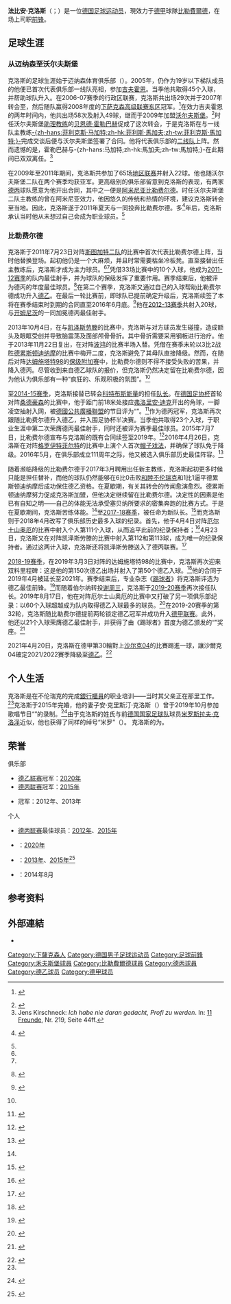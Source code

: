 {{noteTA
|G1=football|G2=uefa|G4=德甲
|1=zh-hans:克洛斯; zh-hk:高路斯; zh-hant:克洛斯;
}}
{{Infobox football biography
| name        = 法比安·克洛斯<br>''Fabian Klos''
| image       = Klos, Fabian BIE 13-14 WP.JPG
| caption     = 
| fullname    = 法比安·克洛斯<br>''{{lang|de|Fabian Klos}}''
| birth_date  = {{birth date and age|df=yes|1987|12|2}}
| birth_place = {{BRD}}[[吉夫霍恩|吉夫霍恩]]
| height      = {{height|m=1.94}}
| position    = [[前锋_(足球)|前锋]]
| currentclub = [[阿米尼亚比勒费尔德|比勒費爾德]]
| clubnumber  = 9
| youthyears1 = {{0|0000}}–2006 | youthclubs1 = 迈纳森
| years1 = 2005–2007 | caps1 =     | goals1 =     | clubs1 = 迈纳森
| years2 = 2007–2009 | caps2 = 58  | goals2 = 49  | clubs2 = {{ld|吉夫霍恩男子体操俱乐部|MTV Gifhorn|吉夫霍恩}}
| years3 = 2009–2011 | caps3 = 65  | goals3 = 22  | clubs3 = [[沃尔夫斯堡二队|沃尔夫斯堡二队]]
| years4 = 2011–     | caps4 = 324 | goals4 = 136 | clubs4 = [[阿米尼亚比勒费尔德|比勒費爾德]]
| pcupdate = 2021年4月20日
}}
'''法比安·克洛斯'''（{{lang-de|Fabian Klos}}；{{bd|1987年|12月2日|catIdx=Klos, Fabian}}）是一位[[德国|德国]][[足球运动员|足球运动员]]，現效力于[[德甲|德甲]]球隊[[阿米尼亚比勒费尔德|比勒費爾德]]，在场上司职[[前锋_(足球)|前锋]]。

== 足球生涯 ==
=== 从迈纳森至沃尔夫斯堡 ===
克洛斯的足球生涯始于迈纳森体育俱乐部（{{lang|de|''SV Meinersen''}}）。2005年，仍作为19岁以下梯队成员的他便已首次代表俱乐部一线队亮相，参加[[吉夫霍恩县|吉夫霍恩]]{{ld|县级联赛|Kreisliga}}。当季他共取得45个入球，并帮助球队升入{{ld|行政区联赛|Bezirksliga}}。在2006-07赛季的行政区联赛，克洛斯共出场29次并于2007年转会至{{ld|吉夫霍恩男子体操俱乐部|MTV Gifhorn|MTV吉夫霍恩}}，然后随队赢得2008年度的[[下萨克森足球高级联赛|下萨克森高级联赛东区]]冠军。<ref name="flügel">{{Internetquelle |autor=Peter Burkamp |url=http://www.nw.de/sport/dsc_arminia_bielefeld/6128910_Arminia-Coach-Kraemer-verleiht-Fabian-Klos-Fluegel.html |titel=Arminia-Coach Krämer verleiht Fabian Klos Flügel |hrsg=Neue Westfälische |zugriff=2018-04-15 }} {{Wayback|url=http://www.nw.de/sport/dsc_arminia_bielefeld/6128910_Arminia-Coach-Kraemer-verleiht-Fabian-Klos-Fluegel.html |date=20180617170000 }}</ref>在效力吉夫霍恩的两年时间内，他共出场58次及射入49球，继而于2009年加盟[[VfL沃尔夫斯堡|沃尔夫斯堡]]。<ref>{{Literatur | Autor=Gerd Heuser, Robert Hohensee, Ulrich Matheja | Titel=Kicker Fußball-Almanach 2010 | Verlag=Copress Verlag | Ort=München | Jahr=2009 | ISBN=978-3-7679-0912-0}}</ref>时任沃尔夫斯堡[[助理教练|助理教练]]的[[贝恩德·霍勒巴赫|贝恩德·霍勒巴赫]]促成了这次转会，于是克洛斯在与一线队主教练[[菲利克斯·马加特|-{zh-hans:菲利克斯·马加特;zh-hk:菲利斯·馬加夫;zh-tw:菲利克斯·馬加特;}-]]完成交谈后便与沃尔夫斯堡签署了合同。他将代表俱乐部的[[沃尔夫斯堡二队|二线队]]上阵。然而遗憾的是，霍勒巴赫与-{zh-hans:马加特;zh-hk:馬加夫;zh-tw:馬加特;}-在此期间已双双离任。<ref name="profi">Jens Kirschneck: ''Ich habe nie daran gedacht, Profi zu werden''. In: [[11朋友|11 Freunde]], Nr. 219, Seite 44ff.</ref> 

在2009年至2011年期间，克洛斯共参加了65场[[德国足球地区联赛|地区联赛]]并射入22球。他也随沃尔夫斯堡二队在两个赛季均获亚军。更高级别的俱乐部留意到克洛斯的表现，有两家[[德丙|德丙]]球队愿意为他开出合同，其中之一便是[[阿米尼亚比勒费尔德|阿米尼亚比勒费尔德]]。时任沃尔夫斯堡二队主教练的{{ld|洛伦茨-京特·克斯特纳|Lorenz-Günther Köstner}}曾在阿米尼亚效力，他因悠久的传统和热情的环境，建议克洛斯转会至当地。因此，克洛斯遂于2011年夏天与{{ld|马克西米利安·阿尔施韦德|Maximilian Ahlschwede}}一同投奔比勒费尔德。多<ref name="11freunde">{{Internetquelle |autor=Konstantin Westenhoff |url=https://www.11freunde.de/interview/was-ist-das-besondere-arminia-bielefeld-fabian-klos |titel=»Unsere Fans sind leidensfähig« |hrsg=[[11朋友|11 Freunde]] |zugriff=2018-04-15 }} {{Wayback|url=https://www.11freunde.de/interview/was-ist-das-besondere-arminia-bielefeld-fabian-klos |date=20180617171238 }}</ref>年后，克洛斯承认当时他从未想过自己会成为职业球员。<ref name="profi"/>

=== 比勒费尔德 ===
克洛斯于2011年7月23日对阵[[斯图加特二队|斯图加特二队]]的比赛中首次代表比勒费尔德上阵，当时他替换{{ld|约翰内斯·拉恩|Johannes Rahn}}登场。起初他仍是一个大麻烦，并且时常需要枯坐冷板凳。直至{{ld|斯特凡·克雷默|Stefan Krämer}}接替{{ld|马库斯·冯阿伦|Markus von Ahlen}}出任主教练后，克洛斯才成为主力球员。<ref name="flügel"/><ref name="11freunde"/>凭借33场比赛中的10个入球，他成为[[2011年至2012年德国足球丙级联赛|2011-12赛季]]的队内最佳射手，并为球队的保级发挥了重要作用。赛季结束后，他被评为德丙的年度最佳球员。<ref>{{Internetquelle |url=http://www.dfb.de/3-liga/news-detail/ueberraschungssieger-fabian-klos-ist-spieler-des-jahres-33944/ |titel=Überraschungssieger: Fabian Klos ist Spieler des Jahres |datum=2012-05-31 |hrsg=[[德国足球协会|DFB]] |zugriff=2015-05-24 }} {{Wayback|url=http://www.dfb.de/3-liga/news-detail/ueberraschungssieger-fabian-klos-ist-spieler-des-jahres-33944/ |date=20180617204744 }}</ref>在第二个赛季，克洛斯又通过自己的入球帮助比勒费尔德成功升入[[德乙|德乙]]。在最后一轮比赛前，即球队已提前确定升级后，克洛斯续签了本将在赛季结束时到期的合同直至2016年6月底。<ref>{{Internetquelle | url=http://www.arminia-bielefeld.de/index.php?id=122&no_cache=1&viewid=16359 | titel=Fabian Klos bleibt Armine | hrsg=[[阿米尼亚比勒费尔德|Arminia Bielefeld]] | datum=2013-05-17 | zugriff=2013-05-17 }} {{Wayback|url=http://www.arminia-bielefeld.de/index.php?id=122&no_cache=1&viewid=16359 |date=20130609030220 }}</ref>他在[[2012年至2013年德国足球丙级联赛|2012-13赛季]]共射入20球，与[[开姆尼茨足球俱乐部|开姆尼茨]]的{{ld|安东·芬克 (足球运动员)|Anton Fink (Fußballspieler)|安东·芬克}}一同加冕德丙最佳射手。

2013年10月4日，在与[[凯泽斯劳滕足球俱乐部|凯泽斯劳滕]]的比赛中，克洛斯与对方球员{{ld|默罕默德·伊德里苏|Mohamadou Idrissou}}发生碰撞，造成额头及眼眶受创并导致脑震荡及面部颅骨骨折。其中骨折需要采用钢板{{ld|接骨术|Osteosynthese}}进行治疗。他于2013年11月22日复出，在对阵[[波鸿足球俱乐部|波鸿]]的比赛半场入替。凭借在赛季末轮以3比2战胜[[德累斯顿迪纳摩|德累斯顿迪纳摩]]的比赛中梅开二度，克洛斯避免了其母队直接降级。然而，在随后对阵[[达姆施塔特98|达姆施塔特98]]的[[2013年至2014年德国足球乙级联赛#升、降级附加赛|保级附加赛]]中，比勒费尔德则不得不接受失败的苦果，并降入德丙。尽管收到来自德乙球队的报价，但克洛斯仍然决定留在比勒费尔德，因为他认为俱乐部有一种“疯狂的、乐观积极的氛围”。<ref name="11freunde"/>

{{Cquote|经过一夜无眠之后，第二天早上我与主教练[[诺伯特·迈尔|诺伯特·迈尔]]和总经理{{ld|萨米尔·阿拉比|Samir Arabi}}进行了交谈，并表示：如果我们能够组建一支明年有实力升级的队伍，我将留在这里。在哪里跌倒，就在哪里站起来。|法比安·克洛斯<ref name="profi"/>}}
至[[2014年至2015年德国足球丙级联赛|2014-15赛季]]，克洛斯接替已转会[[科特布斯能量|科特布斯能量]]的{{ld|托马斯·许贝纳|Thomas Hübener}}担任[[隊長_(足球)|队长]]。在[[德国足协杯|德国足协杯]]首轮对阵[[桑德豪森体育俱乐部|桑德豪森]]的比赛中，他于距门前18米处接应[[弗洛里安·迪克|弗洛里安·迪克]]开出的角球，一脚凌空抽射入网，被[[德國公共廣播聯盟|德國公共廣播聯盟]]的{{ld|体育纵览|Sportschau}}节目评为“{{ld|月度最佳入球 (德国)|Tor des Monats|月度最佳入球}}”。<ref>{{Internetquelle |url=https://www.sportschau.de/sendung/tdm/archiv/chronik10er/august2014tdm100.html |titel=Fabian Klos - August 2014 |hrsg=Sportschau |zugriff=2018-04-15 }} {{Wayback|url=https://www.sportschau.de/sendung/tdm/archiv/chronik10er/august2014tdm100.html |date=20201021213829 }}</ref>作为德丙冠军，克洛斯再次跟随比勒费尔德升入德乙，并入围足协杯半决赛。当季他共取得23个入球，于职业生涯中第二次荣膺德丙最佳射手，同时还被评为赛季最佳球员。2015年7月7日，比勒费尔德宣布与克洛斯的既有合同续签至2019年。<ref>{{Internetquelle |url=https://www.sport1.de/fussball/2-bundesliga/2015/07/torjaeger-fabian-klos-verlaengert-vertrag-bei-arminia-bielefeld-bis-2019 |titel=Arminia bindet Torjäger Klos |hrsg=[[德国体育一台|Sport1]] |zugriff=2018-04-15 }} {{Wayback|url=https://www.sport1.de/fussball/2-bundesliga/2015/07/torjaeger-fabian-klos-verlaengert-vertrag-bei-arminia-bielefeld-bis-2019 |date=20200929112156 }}</ref>2016年4月26日，克洛斯在对阵[[格罗伊特菲尔特|格罗伊特菲尔特]]的比赛中上演个人首次[[帽子戏法|帽子戏法]]，并确保了球队免于降级。2016年5月，在俱乐部成立111周年之际，他又被选入俱乐部历史最佳阵容。<ref>{{Internetquelle | url=http://www.arminia-bielefeld.de/startseite/verein/historie/die-111-jahre-elf/ | titel=Die 111 Jahre-Elf | hrsg=Arminia Bielefeld | zugriff=2018-04-14 }} {{Wayback|url=http://www.arminia-bielefeld.de/startseite/verein/historie/die-111-jahre-elf/ |date=20181212201835 }}</ref> 

随着濒临降级的比勒费尔德于2017年3月聘用{{ld|杰夫·塞贝纳|Jeff Saibene}}出任新主教练，克洛斯起初更多时候只能是担任替补，而他的球队仍然能够在6比0击败[[和睦不伦瑞克|和睦不伦瑞克]]和1比1逼平德累斯顿迪纳摩后成功保住德乙资格。在夏歇期，有关其转会的传闻愈演愈烈。德累斯顿迪纳摩努力促成克洛斯加盟，但他决定继续留在比勒费尔德。决定性的因素是他已有自知之明——自己的体能无法承受塞贝纳所要求的密集奔跑的比赛方式。于是在夏歇期间，克洛斯苦练体能。<ref name="profi"/>至[[2017年至2018年德国足球乙级联赛|2017-18赛季]]，{{ld|尤利安·伯尔纳|Julian Börner}}被任命为新队长。<ref>{{Internetquelle |autor=Dirk Schuster |url=http://www.westfalen-blatt.de/DSC/3122506-Fabian-Klos-ueber-Ernst-Kuster-die-Hierarchie-im-Sturm-und-Arminias-Finanzlage-Klos-Torrekord-hat-eine-Riesenbedeutung |titel=Klos: »Torrekord hat eine Riesenbedeutung« |hrsg=Westfalen-Blatt |zugriff=2018-04-17 }} {{Wayback|url=http://www.westfalen-blatt.de/DSC/3122506-Fabian-Klos-ueber-Ernst-Kuster-die-Hierarchie-im-Sturm-und-Arminias-Finanzlage-Klos-Torrekord-hat-eine-Riesenbedeutung |date=20180618203850 }}</ref>而克洛斯则于2018年4月改写了俱乐部历史最多入球的纪录。首先，他于4月4日对阵[[厄尔士山奥厄|厄尔士山奥厄]]的比赛中射入个人第111个入球，从而追平此前的纪录保持者{{ld|恩斯特·库斯特|Ernst Kuster}}；<ref>{{Internetquelle | url=https://www.arminia-bielefeld.de/2018/04/14/rekordtorschuetze-klos-fuehrt-dsc-zum-heimsieg/ | titel=Rekordtorschütze Klos führt DSC zum Heimsieg | hrsg=Arminia Bielefeld | datum=2018-04-14 | zugriff=2018-12-09 }} {{Wayback|url=https://www.arminia-bielefeld.de/2018/04/14/rekordtorschuetze-klos-fuehrt-dsc-zum-heimsieg/ |date=20180617065901 }}</ref>4月23日，克洛斯又在对阵凯泽斯劳滕的比赛中射入第112和第113球，成为唯一的纪录保持者。通过这两计入球，克洛斯还将凯泽斯劳滕送入了德丙联赛。<ref>{{Internetquelle | autor=Patrick Albrecht | url=http://www.lz.de/sport/22125021_90.3-Arminias-Klos-setzt-dem-Wahnsinn-die-Krone-auf.html | titel=90.+3! Arminias Klos setzt dem Wahnsinn die Krone auf | hrsg=Lippische Landeszeitung | datum=2018-04-27 | zugriff=2018-04-28 }} {{Wayback|url=http://www.lz.de/sport/22125021_90.3-Arminias-Klos-setzt-dem-Wahnsinn-die-Krone-auf.html |date=20210209063332 }}</ref>

[[2018年至2019年德国足球乙级联赛|2018-19赛季]]，在2019年3月3日对阵的达姆施塔特98的比赛中，克洛斯再次迎来双料里程碑：这是他的第150次德乙出场并射入了第50个德乙入球。<ref>{{Internetquelle | url=https://www.arminia-bielefeld.de/2019/03/04/eine-ganz-vernuenftige-quote/ | titel=“Eine ganz vernünftige Quote” | hrsg=Arminia Bielefeld | datum=2019-03-04 | zugriff=2019-03-04 }} {{Wayback|url=https://www.arminia-bielefeld.de/2019/03/04/eine-ganz-vernuenftige-quote/ |date=20190306043715 }}</ref>他的合同于2019年4月被延长至2021年。赛季结束后，专业杂志《[[踢球者|踢球者]]》将克洛斯评选为德乙最佳前锋。<ref>{{Internetquelle |url=https://www.kicker.de/751949/slideshow/klos-fuehrt-stuermer-rangliste-an---terodde-stuerzt-ab |titel=Klos führt Stürmer-Rangliste an - Terodde "stürzt ab" |abruf=2019-09-21 }} {{Wayback|url=https://www.kicker.de/751949/slideshow/klos-fuehrt-stuermer-rangliste-an---terodde-stuerzt-ab |date=20190816095433 }}</ref>而随着伯尔纳转投[[谢周三足球俱乐部|谢周三]]，克洛斯于[[2019年至2020年德国足球乙级联赛|2019-20赛季]]再次接任队长。2019年8月17日，他在对阵厄尔士山奥厄的比赛中又打破了另一项俱乐部纪录：以60个入球超越{{ld|诺贝特·艾伦菲尔特|Norbert Eilenfeldt}}成为队内取得德乙入球最多的球员。<ref>{{Internetquelle | url=https://www.arminia-bielefeld.de/2019/08/17/nilsson-laesst-bielefeld-jubeln/ | titel=Skandinavische Connection und Vereinsrekord | hrsg=Arminia Bielefeld | datum=2019-08-17 | zugriff=2019-08-17 }} {{Wayback|url=https://www.arminia-bielefeld.de/2019/08/17/nilsson-laesst-bielefeld-jubeln/ |date=20190817151535 }}</ref>在2019-20赛季的第32轮，克洛斯随比勒费尔德提前两轮锁定德乙冠军并成功升入[[德甲联赛|德甲联赛]]。此外，他还以21个入球荣膺德乙最佳射手，并获得了由《踢球者》首度为德乙颁发的“{{ld|最佳射手加农炮|Torjägerkanone|小钢炮}}”奖座。<ref>{{Internetquelle |hrsg=[[踢球者|Kicker]] |url=https://www.kicker.de/778175/artikel/klos_erhaelt_erste_zweitliga_torjaegerkanone |titel=Klos erhält erste Zweitliga-Torjägerkanone |zugriff=2020-06-29 }} {{Wayback|url=https://www.kicker.de/778175/artikel/klos_erhaelt_erste_zweitliga_torjaegerkanone |date=20200730200357 }}</ref>

2021年4月20日，克洛斯在德甲第30輪對上[[沙尔克04足球俱乐部|沙尔克04]]的比賽踢進一球，讓沙爾克04確定2021/2022賽季降級至[[德乙|德乙]]。<ref>{{cite news|url=https://www.bundesliga.com/en/bundesliga/news/arminia-bielefeld-schalke-live-line-ups-stats-huntelaar-hoppe-mustafi-doan-15508|title=Schalke relegated to Bundesliga 2 after Bielefeld defeat|date=2021-04-20|accessdate=2021-04-21|work=Bundesliga|language=en|archive-date=2021-12-01|archive-url=https://web.archive.org/web/20211201043941/https://www.bundesliga.com/en/bundesliga/news/arminia-bielefeld-schalke-live-line-ups-stats-huntelaar-hoppe-mustafi-doan-15508|dead-url=no}}</ref>

== 个人生活 ==
克洛斯是在不伦瑞克的{{ld|大众汽车银行|Volkswagen Bank}}完成[[銀行櫃員|銀行櫃員]]的职业培训——当时其父亲正在那里工作。<ref name="profi"/>克洛斯于2015年完婚，他的妻子安·克里斯汀·克洛斯（{{lang|de|''Ann-Christin Klos''}}）曾于2019年10月参加歌唱节目“{{ld|德国好声音|The Voice of Germany}}”的{{ld|德国好声音第九季|The Voice of Germany/Staffel 9|第九季}}录制。<ref>{{Internetquelle |autor=Lieselotte Hasselhoff |url=https://www.lz.de/owl/22571722_DSC-Spielerfrau-Ann-Christin-Klos-bei-The-Voice-of-Germany.html |titel=DSC-Spielerfrau Ann-Christin Klos bei "The Voice of Germany" |hrsg=Lippische Landes-Zeitung |zugriff=2019-11-25 }} {{Wayback|url=https://www.lz.de/owl/22571722_DSC-Spielerfrau-Ann-Christin-Klos-bei-The-Voice-of-Germany.html |date=20200815145007 }}</ref>由于克洛斯的姓氏与前[[德国国家足球队|德国国家足球队]]球员[[米罗斯拉夫·克洛泽|米罗斯拉夫·克洛泽]]近似，他也获得了同样的绰号“米罗”（{{lang|de|''Miro''}}）。 克洛斯的{{ld|体育经纪人|Spielervermittler|经纪人}}为{{ld|凯·米夏尔克|Kai Michalke}}。

== 荣誉 ==
;俱乐部
* [[德乙联赛|德乙联赛]]冠军：[[2019年至2020年德国足球乙级联赛|2020年]]
* [[德丙联赛|德丙联赛]]冠军：[[2014年至2015年德国足球丙级联赛|2015年]]
* {{ld|威斯特法伦杯|Westfalenpokal}}冠军：2012年、2013年

;个人
* [[德丙联赛|德丙联赛]]最佳球员：[[2011年至2012年德国足球丙级联赛|2012年]]、[[2014年至2015年德国足球丙级联赛|2015年]]
* {{ld|德国足球乙级联赛最佳射手|Liste der Torschützenkönige der 2. Fußball-Bundesliga|德乙联赛最佳射手}}：[[2019年至2020年德国足球乙级联赛|2020年]]
* {{ld|德国足球丙级联赛最佳射手|Liste der Torschützenkönige der 3. Fußball-Liga|德丙联赛最佳射手}}：[[2012年至2013年德国足球丙级联赛|2013年]]、[[2014年至2015年德国足球丙级联赛|2015年]]<ref>{{Internetquelle |url=http://www.dfb.de/news/detail/arminia-dominiert-klos-und-meier-sind-spieler-und-trainer-der-saison-123122/ |titel=Arminia dominiert: Klos und Meier sind Spieler und Trainer der Saison |datum=2015-05-18 |hrsg=dfb.de |zugriff=2015-05-24 }} {{Wayback|url=http://www.dfb.de/news/detail/arminia-dominiert-klos-und-meier-sind-spieler-und-trainer-der-saison-123122/ |date=20201108155511 }}</ref>
* {{ld|月度最佳入球 (德国)|Tor des Monats|月度最佳入球}}：2014年8月

==参考资料==
{{reflist|2}}

==外部連結==
*{{Soccerway|88417}}

{{比勒费尔德球员名单}}

{{DEFAULTSORT:Klos, Fabian}}
[[Category:下薩克森人|Category:下薩克森人]]
[[Category:德国男子足球运动员|Category:德国男子足球运动员]]
[[Category:足球前鋒|Category:足球前鋒]]
[[Category:禾夫斯堡球員|Category:禾夫斯堡球員]]
[[Category:比勒費爾德球員|Category:比勒費爾德球員]]
[[Category:德丙球員|Category:德丙球員]]
[[Category:德乙球员|Category:德乙球员]]
[[Category:德甲球员|Category:德甲球员]]